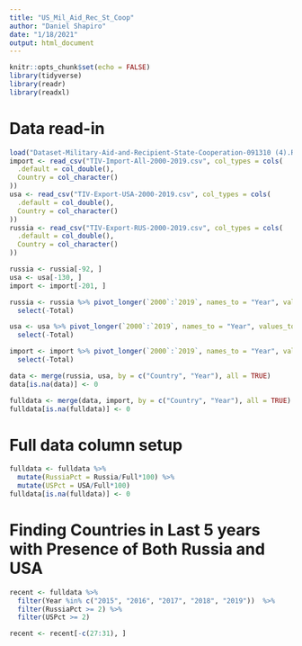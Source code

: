 ```yaml
---
title: "US_Mil_Aid_Rec_St_Coop"
author: "Daniel Shapiro"
date: "1/18/2021"
output: html_document
---
```


```r
knitr::opts_chunk$set(echo = FALSE)
library(tidyverse)
library(readr)
library(readxl)
```

# Data read-in

```r
load("Dataset-Military-Aid-and-Recipient-State-Cooperation-091310 (4).RData")
import <- read_csv("TIV-Import-All-2000-2019.csv", col_types = cols(
  .default = col_double(),
  Country = col_character()
))
usa <- read_csv("TIV-Export-USA-2000-2019.csv", col_types = cols(
  .default = col_double(),
  Country = col_character()
))
russia <- read_csv("TIV-Export-RUS-2000-2019.csv", col_types = cols(
  .default = col_double(),
  Country = col_character()
))

russia <- russia[-92, ]
usa <- usa[-130, ]
import <- import[-201, ]

russia <- russia %>% pivot_longer(`2000`:`2019`, names_to = "Year", values_to = "Russia") %>%
  select(-Total)

usa <- usa %>% pivot_longer(`2000`:`2019`, names_to = "Year", values_to = "USA") %>%
  select(-Total)

import <- import %>% pivot_longer(`2000`:`2019`, names_to = "Year", values_to = "Full") %>%
  select(-Total)

data <- merge(russia, usa, by = c("Country", "Year"), all = TRUE)
data[is.na(data)] <- 0

fulldata <- merge(data, import, by = c("Country", "Year"), all = TRUE)
fulldata[is.na(fulldata)] <- 0
```

# Full data column setup

```r
fulldata <- fulldata %>% 
  mutate(RussiaPct = Russia/Full*100) %>%
  mutate(USPct = USA/Full*100)
fulldata[is.na(fulldata)] <- 0
```

# Finding Countries in Last 5 years with Presence of Both Russia and USA

```r
recent <- fulldata %>%
  filter(Year %in% c("2015", "2016", "2017", "2018", "2019"))  %>%
  filter(RussiaPct >= 2) %>%
  filter(USPct >= 2)

recent <- recent[-c(27:31), ]
```

